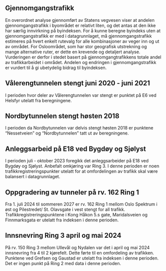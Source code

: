## Gjennomgangstrafikk {#sec-through_traffic}
En overordnet analyse gjennomført av Statens vegvesen viser at andelen gjennomgangstrafikk i byområdet er relativt liten, og det antas at den ikke har særlig innvirkning på byindeksen. For å kunne beregne byindeks uten at gjennomgangstrafikk er med i datagrunnlaget, må gjennomgangstrafikk estimeres på hvert enkelt rutevalg for alle kombinasjoner av veger inn og ut av området. For Osloområdet, som har stor geografisk utstrekning og mange alternative ruter, er dette en krevende og detaljert analyse. Vurderingen er derfor i stedet basert på gjennomgangtrafikkens totale andel av trafikkarbeidet i området. Andelen og endringen i gjennomgangstrafikk er vurdert til å gi ubetydelig bidrag til byindeksen.


## Vålerengtunnelen stengt juni 2020 - juni 2021
I perioden hvor deler av Vålerengtunnelen var stengt er punktet på E6 ved Helsfyr utelatt fra beregningene.


## Nordbytunnelen stengt høsten 2018
I perioden da Nordbytunnelen var delvis stengt høsten 2018 er punktene "Nessetveien" og "Nordbytunnelen" tatt ut av beregningene.


## Anleggsarbeid på E18 ved Bygdøy og Sjølyst
I perioden juli - oktober 2023 foregikk det anleggsarbeider på E18 ved Bygdøy og Sjølyst. Anbefalt omkjøring var Ring 3. I denne perioden er noen trafikkregistreringspunkter utelatt for at omfordelingen av trafikk skal være balansert i datagrunnlaget.


## Oppgradering av tunneler på rv. 162 Ring 1
Fra 1. juli 2024 til sommeren 2027 er rv. 162 Ring 1 mellom Oslo Spektrum i øst og Pilestredet/ St. Olavsgate i vest stengt for all trafikk. Trafikkregistreringspunktene i Kong Håkon 5.s gate, Maridalsveien og Finnmarksgata er utelatt fra indeksen i denne perioden.


## Innsnevring Ring 3 april og mai 2024
På rv. 150 Ring 3 mellom Ullevål og Nydalen var det i april og mai 2024 innsnevring fra 4 til 2 kjørefelt. Dette førte til en omfordeling av trafikken. Punktene ved Grefsen og Gaustad er utelatt fra indeksen i denne perioden. Det er ingen punkt på Ring 2 med data i denne perioden.